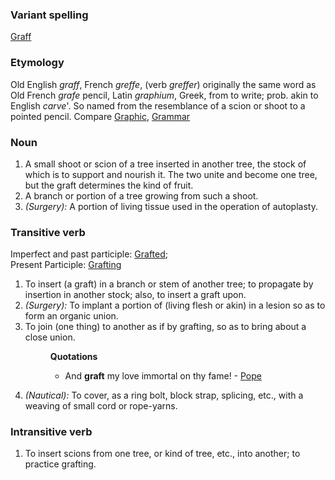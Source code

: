 ===Variant spelling===
[[Graff]]
===Etymology===
Old English ''graff'', French ''greffe'', (verb ''greffer'') originally the same word as Old French ''grafe'' pencil, Latin ''graphium'', Greek, from  to write; prob. akin to English ''carve'''. So named from the resemblance of a scion or shoot to a pointed pencil. Compare [[Graphic]], [[Grammar]]
===Noun===
#A small shoot or scion of a tree inserted in another tree, the stock of which is to support and nourish it. The two unite and become one tree, but the graft determines the kind of fruit.
#A branch or portion of a tree growing from such a shoot. 
#''(Surgery):'' A portion of living tissue used in the operation of autoplasty.

===Transitive verb===
Imperfect and past participle: [[Grafted]]; <br>
Present Participle: [[Grafting]]
#To insert (a graft) in a branch or stem of another tree; to propagate by insertion in another stock; also, to insert a graft upon.
#''(Surgery):'' To implant a portion of (living flesh or akin) in a lesion so as to form an organic union.
#To join (one thing) to another as if by grafting, so as to bring about a close union.
#:'''Quotations'''
#:*And '''graft''' my love immortal on thy fame! - [[Pope]]
#''(Nautical):'' To cover, as a ring bolt, block strap, splicing, etc., with a weaving of small cord or rope-yarns.

===Intransitive verb===
#To insert scions from one tree, or kind of tree, etc., into another; to practice grafting.
